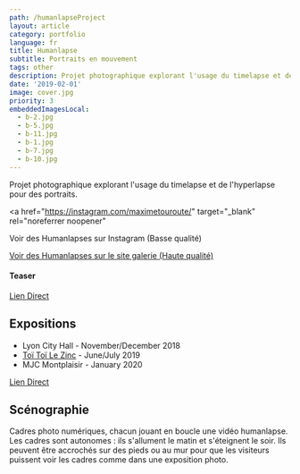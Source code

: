 ```yaml
---
path: /humanlapseProject
layout: article
category: portfolio
language: fr
title: Humanlapse
subtitle: Portraits en mouvement
tags: other
description: Projet photographique explorant l'usage du timelapse et de l'hyperlapse pour des portraits.
date: '2019-02-01'
image: cover.jpg
priority: 3
embeddedImagesLocal:
  - b-2.jpg
  - b-5.jpg
  - b-11.jpg
  - b-1.jpg
  - b-7.jpg
  - b-10.jpg
---
```


Projet photographique explorant l'usage du timelapse et de l'hyperlapse pour des portraits.

<a
  href="https://instagram.com/maximetouroute/"
  target="_blank"
  rel="noreferrer noopener"
>
  Voir des Humanlapses sur Instagram (Basse qualité)
</a>

[Voir des Humanlapses sur le site galerie (Haute qualité)](http://maximetouroute.github.io/humanlapse)

#### Teaser

<ResponsiveIframe
  src="https://player.vimeo.com/video/292003342"
  width="1920"
  height="1080"
/>

[Lien Direct](https://vimeo.com/292003342)

## Expositions

- Lyon City Hall - November/December 2018
- [Toï Toï Le Zinc](//www.toitoilezinc.fr/) - June/July 2019
- MJC Montplaisir - January 2020

<ResponsiveIframe
  src="https://player.vimeo.com/video/306033197"
  width="1920"
  height="1080"
/>

[Lien Direct](https://vimeo.com/306033197)

## Scénographie

Cadres photo numériques, chacun jouant en boucle une vidéo humanlapse. Les cadres sont autonomes : ils s'allument le matin et s'éteignent le soir. Ils peuvent être accrochés sur des pieds ou au mur pour que les visiteurs puissent voir les cadres comme dans une exposition photo.

<ImageGrid props={props.data.mdx.frontmatter.embeddedImagesLocal} />

